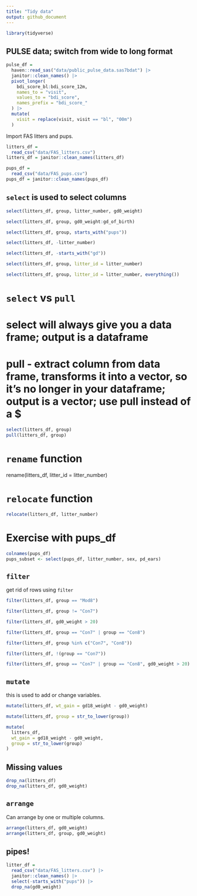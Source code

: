 ```yaml
---
title: "Tidy data"
output: github_document
---
```


```r
library(tidyverse)
```

## PULSE data; switch from wide to long format

```r
pulse_df = 
  haven::read_sas("data/public_pulse_data.sas7bdat") |> 
  janitor::clean_names() |> 
  pivot_longer(
    bdi_score_bl:bdi_score_12m,
    names_to = "visit",
    values_to = "bdi_score",
    names_prefix = "bdi_score_"
  ) |> 
  mutate(
    visit = replace(visit, visit == "bl", "00m")
  )
```


Import FAS litters and pups.

```r
litters_df = 
  read_csv("data/FAS_litters.csv")
litters_df = janitor::clean_names(litters_df)
```

```r
pups_df = 
  read_csv("data/FAS_pups.csv")
pups_df = janitor::clean_names(pups_df)
```

## `select` is used to select columns

```r
select(litters_df, group, litter_number, gd0_weight)

select(litters_df, group, gd0_weight:gd_of_birth)

select(litters_df, group, starts_with("pups"))

select(litters_df, -litter_number)

select(litters_df, -starts_with("gd"))

select(litters_df, group, litter_id = litter_number)

select(litters_df, group, litter_id = litter_number, everything())
```

# `select` vs `pull`
# select will always give you a data frame; output is a dataframe
# pull - extract column from data frame, transforms it into a vector, so it's no longer in your dataframe; output is a vector; use pull instead of a $

```r
select(litters_df, group)
pull(litters_df, group)
```

# `rename` function
rename(litters_df, litter_id = litter_number)

# `relocate` function
```r
relocate(litters_df, litter_number)
```

# Exercise with pups_df
```r
colnames(pups_df)
pups_subset <- select(pups_df, litter_number, sex, pd_ears)
```

## `filter`

get rid of rows using `filter`

```r
filter(litters_df, group == "Mod8")

filter(litters_df, group != "Con7")

filter(litters_df, gd0_weight > 20)

filter(litters_df, group == "Con7" | group == "Con8")

filter(litters_df, group %in% c("Con7", "Con8"))

filter(litters_df, !(group == "Con7"))

filter(litters_df, group == "Con7" | group == "Con8", gd0_weight > 20)

```

## `mutate`

this is used to add or change variables.

```r
mutate(litters_df, wt_gain = gd18_weight - gd0_weight)

mutate(litters_df, group = str_to_lower(group))

mutate(
  litters_df,
  wt_gain = gd18_weight - gd0_weight,
  group = str_to_lower(group)
)
```

## Missing values

```r
drop_na(litters_df)
drop_na(litters_df, gd0_weight)

```

## `arrange`

Can arrange by one or multiple columns.

```r
arrange(litters_df, gd0_weight)
arrange(litters_df, group, gd0_weight)
```


## pipes!
```r
litter_df = 
  read_csv("data/FAS_litters.csv") |> 
  janitor::clean_names() |> 
  select(-starts_with("pups")) |> 
  drop_na(gd0_weight)
```




